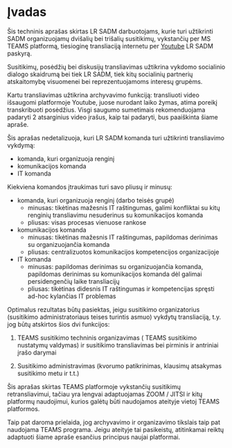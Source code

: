 # Įvadas {.unnumbered}

Šis techninis aprašas skirtas LR SADM darbuotojams, kurie turi užtikrinti SADM organizuojamų dvišalių bei trišalių susitikimų, vykstančių per MS TEAMS platformą, tiesioginę transliaciją internetu per [Youtube](https://www.youtube.com/channel/UCSIDVgAzDrQ9P43ccXTznVA) LR SADM paskyrą.

Susitikimų, posėdžių bei diskusijų transliavimas užtikrina vykdomo socialinio dialogo skaidrumą bei tiek LR SADM, tiek kitų socialinių partnerių atskaitomybę visuomenei bei reprezentuojamoms interesų grupėms.

Kartu transliavimas užtikrina archyvavimo funkciją: transliuoti video išsaugomi platformoje Youtube, juose nurodant laiko žymas, atima poreikį transkribuoti posėdžius. Visgi saugumo sumetimais rekomenduojama padaryti 2 atsarginius video įrašus, kaip tai padaryti, bus paaiškinta šiame apraše.

Šis aprašas nedetalizuoja, kuri LR SADM komanda turi užtikrinti transliavimo vykdymą: 

* komanda, kuri organizuoja renginį
* komunikacijos komanda
* IT komanda

Kiekviena komandos įtraukimas turi savo pliusų ir minusų:

* komanda, kuri organizuoja renginį (darbo teisės grupė)
    * minusas: tikėtinas mažesnis IT raštingumas, galimi konfliktai su kitų renginių transliavimu nesuderinus su komunikacijos komanda
    * pliusas: visas procesas vienuose rankose

* komunikacijos komanda
    * minusas: tikėtinas mažesnis IT raštingumas, papildomas derinimas su organizuojančia komanda
    * pliusas: centralizuotos komunikacijos kompetencijos organizacijoje

* IT komanda
    * minusas: papildomas derinimas su organizuojančia komanda, papildomas derinimas su komunikacijos komanda dėl galimai persidengenčių laike transliacijų
    * pliusas: tikėtinas didesnis IT raštingumas ir kompetencijas spręsti ad-hoc kylančias IT problemas

Optimalus rezultatas būtų pasiektas, jeigu susitikimo organizatorius (susitikimo administratoriaus teises turintis asmuo) vykdytų transliaciją, t.y. jog būtų atskirtos šios dvi funkcijos:

1. TEAMS susitikimo techninis organizavimas ( TEAMS susitikimo nustatymų valdymas) ir susitikimo transliavimas bei pirminis ir antriniai įrašo darymai

2. Susitikimo administravimas (kvorumo patikrinimas, klausimų atsakymas susitikimo metu ir t.t.)

Šis aprašas skirtas TEAMS platformoje vykstančių susitikimų retransliavimui, tačiau yra lengvai adaptuojamas ZOOM / JITSI ir kitų platformų naudojimui, kurios galėtų būti naudojamos ateityje vietoj TEAMS platformos.

Taip pat daroma prielaida, jog archyvavimo ir organizavimo tikslais taip pat naudojama TEAMS programa. Jeigu ateityje tai pasikeistų, atitinkamai reiktų adaptuoti šiame apraše esančius principus naujai platformai. 